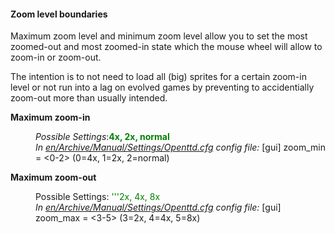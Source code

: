 ====Zoom level boundaries====
{{en/Feature|1.2|float=right|text=(since 1.2.0)}}
<!-- todo: check actual availability -->
Maximum zoom level and minimum zoom level allow you to set the most zoomed-out and most zoomed-in state which the mouse wheel will allow to zoom-in or zoom-out.

The intention is to not need to load all (big) sprites for a certain zoom-in level or not run into a lag on evolved games by preventing to accidentially zoom-out more than usually intended.


'''Maximum zoom-in'''
:''Possible Settings'':<span style="color:green">'''4x, 2x, normal'''</span>
:''In [[en/Archive/Manual/Settings/Openttd.cfg]] config file:'' [gui] zoom_min = <0-2> (0=4x, 1=2x, 2=normal)

'''Maximum zoom-out'''
:Possible Settings: <span style="color:green">'''2x, 4x, 8x</span>
:''In [[en/Archive/Manual/Settings/Openttd.cfg]] config file:'' [gui] zoom_max = <3-5> (3=2x, 4=4x, 5=8x)
{{en/-}}